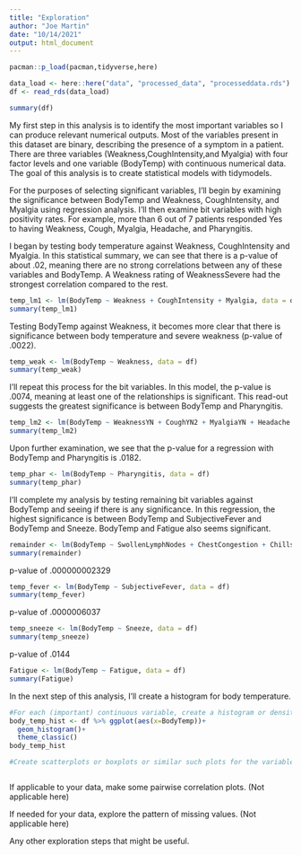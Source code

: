 ```yaml
---
title: "Exploration"
author: "Joe Martin"
date: "10/14/2021"
output: html_document
---
```


```r
pacman::p_load(pacman,tidyverse,here)

data_load <- here::here("data", "processed_data", "processeddata.rds")
df <- read_rds(data_load)

summary(df)
```

My first step in this analysis is to identify the most important variables so I can produce relevant numerical outputs. Most of the variables present in this dataset are binary, describing the presence of a symptom in a patient. There are three variables (Weakness,CoughIntensity,and Myalgia) with four factor levels and one variable (BodyTemp) with continuous numerical data. The goal of this analysis is to create statistical models with tidymodels. 

For the purposes of selecting significant variables, I'll begin  by examining the significance between BodyTemp and Weakness, CoughIntensity, and Myalgia using regression analysis. I'll then examine bit variables with high positivity rates. For example, more than  6 out of 7 patients responded Yes to having Weakness, Cough, Myalgia, Headache, and Pharyngitis. 

I began by testing body temperature against Weakness, CoughIntensity and Myalgia. In this statistical summary, we can see that there is a p-value of about .02, meaning there are no strong correlations between any of these variables and BodyTemp. A Weakness rating of WeaknessSevere had the strongest correlation compared to the rest.
```r
temp_lm1 <- lm(BodyTemp ~ Weakness + CoughIntensity + Myalgia, data = df)
summary(temp_lm1)
```

Testing BodyTemp against Weakness, it becomes more clear that there is significance between body temperature and severe weakness (p-value of .0022).
```r
temp_weak <- lm(BodyTemp ~ Weakness, data = df)
summary(temp_weak)

```

I'll repeat this process for the bit variables. In this model, the p-value is .0074, meaning at least one of the relationships is significant. This read-out suggests the greatest significance is between BodyTemp and Pharyngitis.
```r
temp_lm2 <- lm(BodyTemp ~ WeaknessYN + CoughYN2 + MyalgiaYN + Headache + Pharyngitis, data = df)
summary(temp_lm2)
```

Upon further examination, we see that the p-value for a regression with BodyTemp and Pharyngitis is .0182.
```r
temp_phar <- lm(BodyTemp ~ Pharyngitis, data = df)
summary(temp_phar)
```

I'll complete my analysis by testing remaining bit variables against BodyTemp and seeing if there is any significance. In this regression, the highest significance is between BodyTemp and SubjectiveFever and BodyTemp and Sneeze. BodyTemp and Fatigue also seems significant. 
```r
remainder <- lm(BodyTemp ~ SwollenLymphNodes + ChestCongestion + ChillsSweats + NasalCongestion + Sneeze  +  Fatigue +  SubjectiveFever  + RunnyNose + AbPain +    ChestPain + Diarrhea + EyePn + Insomnia + ItchyEye + Nausea + EarPn + Hearing + Breathless + ToothPn + Vision + Vomit + Wheeze, data = df)
summary(remainder)  
```  

p-value of .000000002329
```r
temp_fever <- lm(BodyTemp ~ SubjectiveFever, data = df)
summary(temp_fever)
```

p-value of .0000006037
```r
temp_sneeze <- lm(BodyTemp ~ Sneeze, data = df)
summary(temp_sneeze)
```

p-value of .0144
```r
Fatigue <- lm(BodyTemp ~ Fatigue, data = df)
summary(Fatigue)
```


In the next step of this analysis, I'll create a histogram for body temperature.

```r
#For each (important) continuous variable, create a histogram or density plot.
body_temp_hist <- df %>% ggplot(aes(x=BodyTemp))+
  geom_histogram()+
  theme_classic()
body_temp_hist
```

```r
#Create scatterplots or boxplots or similar such plots for the variable you decided is your main outcome of interest and the most important (or all depending on number of variables) independent variables/predictors. For this dataset, you can pick and choose a few predictor variables.



```



If applicable to your data, make some pairwise correlation plots. (Not applicable here)

If needed for your data, explore the pattern of missing values. (Not applicable here)

Any other exploration steps that might be useful.